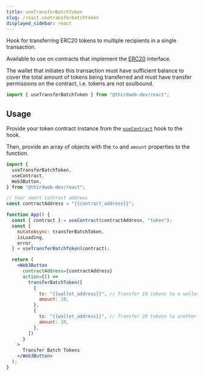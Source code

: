```yaml
---
title: useTransferBatchToken
slug: /react.usetransferbatchtoken
displayed_sidebar: react
---
```


Hook for transferring ERC20 tokens to multiple recipients in a single transaction.

Available to use on contracts that implement the [ERC20](https://portal.thirdweb.com/contractkit/interfaces/erc20) interface.

The wallet that initiates this transaction must have sufficient balance to cover the total amount of tokens being transferred
and must have transfer permissions on the contract, i.e. tokens are not soulbound.

```jsx
import { useTransferBatchToken } from "@thirdweb-dev/react";
```

## Usage

Provide your token contract instance from the [`useContract`](/react/react.usecontract) hook to the hook.

Then, provide an array of objects with the `to` and `amount` properties to the function.

```jsx
import {
  useTransferBatchToken,
  useContract,
  Web3Button,
} from "@thirdweb-dev/react";

// Your smart contract address
const contractAddress = "{{contract_address}}";

function App() {
  const { contract } = useContract(contractAddress, "token");
  const {
    mutateAsync: transferBatchToken,
    isLoading,
    error,
  } = useTransferBatchToken(contract);

  return (
    <Web3Button
      contractAddress={contractAddress}
      action={() =>
        transferBatchToken([
          {
            to: "{{wallet_address}}", // Transfer 10 tokens to a wallet
            amount: 10,
          },
          {
            to: "{{wallet_address}}", // Transfer 20 tokens to another wallet
            amount: 20,
          },
        ])
      }
    >
      Transfer Batch Tokens
    </Web3Button>
  );
}
```
